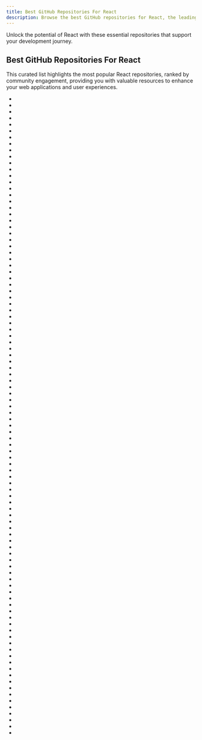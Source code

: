 ```yaml
---
title: Best GitHub Repositories For React
description: Browse the best GitHub repositories for React, the leading library for building user interfaces.
---
```

Unlock the potential of React with these essential repositories that support your development journey.

## Best GitHub Repositories For React

This curated list highlights the most popular React repositories, ranked by community engagement, providing you with valuable resources to enhance your web applications and user experiences.

- <Badge owner="freeCodeCamp" repoName="freeCodeCamp" stars="https://img.shields.io/github/stars/freeCodeCamp/freeCodeCamp?style=flat&logoSize=auto" forks="https://img.shields.io/github/forks/freeCodeCamp/freeCodeCamp?style=flat&logoSize=auto"/>
- <Badge owner="facebook" repoName="react" stars="https://img.shields.io/github/stars/facebook/react?style=flat&logoSize=auto" forks="https://img.shields.io/github/forks/facebook/react?style=flat&logoSize=auto"/>
- <Badge owner="vercel" repoName="next.js" stars="https://img.shields.io/github/stars/vercel/next.js?style=flat&logoSize=auto" forks="https://img.shields.io/github/forks/vercel/next.js?style=flat&logoSize=auto"/>
- <Badge owner="facebook" repoName="react-native" stars="https://img.shields.io/github/stars/facebook/react-native?style=flat&logoSize=auto" forks="https://img.shields.io/github/forks/facebook/react-native?style=flat&logoSize=auto"/>
- <Badge owner="justjavac" repoName="free-programming-books-zh_CN" stars="https://img.shields.io/github/stars/justjavac/free-programming-books-zh_CN?style=flat&logoSize=auto" forks="https://img.shields.io/github/forks/justjavac/free-programming-books-zh_CN?style=flat&logoSize=auto"/>
- <Badge owner="facebook" repoName="create-react-app" stars="https://img.shields.io/github/stars/facebook/create-react-app?style=flat&logoSize=auto" forks="https://img.shields.io/github/forks/facebook/create-react-app?style=flat&logoSize=auto"/>
- <Badge owner="mui" repoName="material-ui" stars="https://img.shields.io/github/stars/mui/material-ui?style=flat&logoSize=auto" forks="https://img.shields.io/github/forks/mui/material-ui?style=flat&logoSize=auto"/>
- <Badge owner="ant-design" repoName="ant-design" stars="https://img.shields.io/github/stars/ant-design/ant-design?style=flat&logoSize=auto" forks="https://img.shields.io/github/forks/ant-design/ant-design?style=flat&logoSize=auto"/>
- <Badge owner="storybookjs" repoName="storybook" stars="https://img.shields.io/github/stars/storybookjs/storybook?style=flat&logoSize=auto" forks="https://img.shields.io/github/forks/storybookjs/storybook?style=flat&logoSize=auto"/>
- <Badge owner="gothinkster" repoName="realworld" stars="https://img.shields.io/github/stars/gothinkster/realworld?style=flat&logoSize=auto" forks="https://img.shields.io/github/forks/gothinkster/realworld?style=flat&logoSize=auto"/>
- <Badge owner="ChatGPTNextWeb" repoName="ChatGPT-Next-Web" stars="https://img.shields.io/github/stars/ChatGPTNextWeb/ChatGPT-Next-Web?style=flat&logoSize=auto" forks="https://img.shields.io/github/forks/ChatGPTNextWeb/ChatGPT-Next-Web?style=flat&logoSize=auto"/>
- <Badge owner="oven-sh" repoName="bun" stars="https://img.shields.io/github/stars/oven-sh/bun?style=flat&logoSize=auto" forks="https://img.shields.io/github/forks/oven-sh/bun?style=flat&logoSize=auto"/>
- <Badge owner="shadcn-ui" repoName="ui" stars="https://img.shields.io/github/stars/shadcn-ui/ui?style=flat&logoSize=auto" forks="https://img.shields.io/github/forks/shadcn-ui/ui?style=flat&logoSize=auto"/>
- <Badge owner="enaqx" repoName="awesome-react" stars="https://img.shields.io/github/stars/enaqx/awesome-react?style=flat&logoSize=auto" forks="https://img.shields.io/github/forks/enaqx/awesome-react?style=flat&logoSize=auto"/>
- <Badge owner="leonardomso" repoName="33-js-concepts" stars="https://img.shields.io/github/stars/leonardomso/33-js-concepts?style=flat&logoSize=auto" forks="https://img.shields.io/github/forks/leonardomso/33-js-concepts?style=flat&logoSize=auto"/>
- <Badge owner="apache" repoName="superset" stars="https://img.shields.io/github/stars/apache/superset?style=flat&logoSize=auto" forks="https://img.shields.io/github/forks/apache/superset?style=flat&logoSize=auto"/>
- <Badge owner="abi" repoName="screenshot-to-code" stars="https://img.shields.io/github/stars/abi/screenshot-to-code?style=flat&logoSize=auto" forks="https://img.shields.io/github/forks/abi/screenshot-to-code?style=flat&logoSize=auto"/>
- <Badge owner="facebook" repoName="docusaurus" stars="https://img.shields.io/github/stars/facebook/docusaurus?style=flat&logoSize=auto" forks="https://img.shields.io/github/forks/facebook/docusaurus?style=flat&logoSize=auto"/>
- <Badge owner="gatsbyjs" repoName="gatsby" stars="https://img.shields.io/github/stars/gatsbyjs/gatsby?style=flat&logoSize=auto" forks="https://img.shields.io/github/forks/gatsbyjs/gatsby?style=flat&logoSize=auto"/>
- <Badge owner="remix-run" repoName="react-router" stars="https://img.shields.io/github/stars/remix-run/react-router?style=flat&logoSize=auto" forks="https://img.shields.io/github/forks/remix-run/react-router?style=flat&logoSize=auto"/>
- <Badge owner="ionic-team" repoName="ionic-framework" stars="https://img.shields.io/github/stars/ionic-team/ionic-framework?style=flat&logoSize=auto" forks="https://img.shields.io/github/forks/ionic-team/ionic-framework?style=flat&logoSize=auto"/>
- <Badge owner="pmndrs" repoName="zustand" stars="https://img.shields.io/github/stars/pmndrs/zustand?style=flat&logoSize=auto" forks="https://img.shields.io/github/forks/pmndrs/zustand?style=flat&logoSize=auto"/>
- <Badge owner="typescript-cheatsheets" repoName="react" stars="https://img.shields.io/github/stars/typescript-cheatsheets/react?style=flat&logoSize=auto" forks="https://img.shields.io/github/forks/typescript-cheatsheets/react?style=flat&logoSize=auto"/>
- <Badge owner="appwrite" repoName="appwrite" stars="https://img.shields.io/github/stars/appwrite/appwrite?style=flat&logoSize=auto" forks="https://img.shields.io/github/forks/appwrite/appwrite?style=flat&logoSize=auto"/>
- <Badge owner="meteor" repoName="meteor" stars="https://img.shields.io/github/stars/meteor/meteor?style=flat&logoSize=auto" forks="https://img.shields.io/github/forks/meteor/meteor?style=flat&logoSize=auto"/>
- <Badge owner="vercel" repoName="hyper" stars="https://img.shields.io/github/stars/vercel/hyper?style=flat&logoSize=auto" forks="https://img.shields.io/github/forks/vercel/hyper?style=flat&logoSize=auto"/>
- <Badge owner="Asabeneh" repoName="30-Days-Of-JavaScript" stars="https://img.shields.io/github/stars/Asabeneh/30-Days-Of-JavaScript?style=flat&logoSize=auto" forks="https://img.shields.io/github/forks/Asabeneh/30-Days-Of-JavaScript?style=flat&logoSize=auto"/>
- <Badge owner="brillout" repoName="awesome-react-components" stars="https://img.shields.io/github/stars/brillout/awesome-react-components?style=flat&logoSize=auto" forks="https://img.shields.io/github/forks/brillout/awesome-react-components?style=flat&logoSize=auto"/>
- <Badge owner="TanStack" repoName="query" stars="https://img.shields.io/github/stars/TanStack/query?style=flat&logoSize=auto" forks="https://img.shields.io/github/forks/TanStack/query?style=flat&logoSize=auto"/>
- <Badge owner="streamich" repoName="react-use" stars="https://img.shields.io/github/stars/streamich/react-use?style=flat&logoSize=auto" forks="https://img.shields.io/github/forks/streamich/react-use?style=flat&logoSize=auto"/>
- <Badge owner="react-hook-form" repoName="react-hook-form" stars="https://img.shields.io/github/stars/react-hook-form/react-hook-form?style=flat&logoSize=auto" forks="https://img.shields.io/github/forks/react-hook-form/react-hook-form?style=flat&logoSize=auto"/>
- <Badge owner="styled-components" repoName="styled-components" stars="https://img.shields.io/github/stars/styled-components/styled-components?style=flat&logoSize=auto" forks="https://img.shields.io/github/forks/styled-components/styled-components?style=flat&logoSize=auto"/>
- <Badge owner="sudheerj" repoName="reactjs-interview-questions" stars="https://img.shields.io/github/stars/sudheerj/reactjs-interview-questions?style=flat&logoSize=auto" forks="https://img.shields.io/github/forks/sudheerj/reactjs-interview-questions?style=flat&logoSize=auto"/>
- <Badge owner="evanw" repoName="esbuild" stars="https://img.shields.io/github/stars/evanw/esbuild?style=flat&logoSize=auto" forks="https://img.shields.io/github/forks/evanw/esbuild?style=flat&logoSize=auto"/>
- <Badge owner="chakra-ui" repoName="chakra-ui" stars="https://img.shields.io/github/stars/chakra-ui/chakra-ui?style=flat&logoSize=auto" forks="https://img.shields.io/github/forks/chakra-ui/chakra-ui?style=flat&logoSize=auto"/>
- <Badge owner="FreeCodeCampChina" repoName="freecodecamp.cn" stars="https://img.shields.io/github/stars/FreeCodeCampChina/freecodecamp.cn?style=flat&logoSize=auto" forks="https://img.shields.io/github/forks/FreeCodeCampChina/freecodecamp.cn?style=flat&logoSize=auto"/>
- <Badge owner="preactjs" repoName="preact" stars="https://img.shields.io/github/stars/preactjs/preact?style=flat&logoSize=auto" forks="https://img.shields.io/github/forks/preactjs/preact?style=flat&logoSize=auto"/>
- <Badge owner="ant-design" repoName="ant-design-pro" stars="https://img.shields.io/github/stars/ant-design/ant-design-pro?style=flat&logoSize=auto" forks="https://img.shields.io/github/forks/ant-design/ant-design-pro?style=flat&logoSize=auto"/>
- <Badge owner="QuivrHQ" repoName="quivr" stars="https://img.shields.io/github/stars/QuivrHQ/quivr?style=flat&logoSize=auto" forks="https://img.shields.io/github/forks/QuivrHQ/quivr?style=flat&logoSize=auto"/>
- <Badge owner="tldraw" repoName="tldraw" stars="https://img.shields.io/github/stars/tldraw/tldraw?style=flat&logoSize=auto" forks="https://img.shields.io/github/forks/tldraw/tldraw?style=flat&logoSize=auto"/>
- <Badge owner="NervJS" repoName="taro" stars="https://img.shields.io/github/stars/NervJS/taro?style=flat&logoSize=auto" forks="https://img.shields.io/github/forks/NervJS/taro?style=flat&logoSize=auto"/>
- <Badge owner="SheetJS" repoName="sheetjs" stars="https://img.shields.io/github/stars/SheetJS/sheetjs?style=flat&logoSize=auto" forks="https://img.shields.io/github/forks/SheetJS/sheetjs?style=flat&logoSize=auto"/>
- <Badge owner="airbnb" repoName="lottie-android" stars="https://img.shields.io/github/stars/airbnb/lottie-android?style=flat&logoSize=auto" forks="https://img.shields.io/github/forks/airbnb/lottie-android?style=flat&logoSize=auto"/>
- <Badge owner="trpc" repoName="trpc" stars="https://img.shields.io/github/stars/trpc/trpc?style=flat&logoSize=auto" forks="https://img.shields.io/github/forks/trpc/trpc?style=flat&logoSize=auto"/>
- <Badge owner="novuhq" repoName="novu" stars="https://img.shields.io/github/stars/novuhq/novu?style=flat&logoSize=auto" forks="https://img.shields.io/github/forks/novuhq/novu?style=flat&logoSize=auto"/>
- <Badge owner="jondot" repoName="awesome-react-native" stars="https://img.shields.io/github/stars/jondot/awesome-react-native?style=flat&logoSize=auto" forks="https://img.shields.io/github/forks/jondot/awesome-react-native?style=flat&logoSize=auto"/>
- <Badge owner="appsmithorg" repoName="appsmith" stars="https://img.shields.io/github/stars/appsmithorg/appsmith?style=flat&logoSize=auto" forks="https://img.shields.io/github/forks/appsmithorg/appsmith?style=flat&logoSize=auto"/>
- <Badge owner="jaredpalmer" repoName="formik" stars="https://img.shields.io/github/stars/jaredpalmer/formik?style=flat&logoSize=auto" forks="https://img.shields.io/github/forks/jaredpalmer/formik?style=flat&logoSize=auto"/>
- <Badge owner="expo" repoName="expo" stars="https://img.shields.io/github/stars/expo/expo?style=flat&logoSize=auto" forks="https://img.shields.io/github/forks/expo/expo?style=flat&logoSize=auto"/>
- <Badge owner="xitu" repoName="gold-miner" stars="https://img.shields.io/github/stars/xitu/gold-miner?style=flat&logoSize=auto" forks="https://img.shields.io/github/forks/xitu/gold-miner?style=flat&logoSize=auto"/>
- <Badge owner="atlassian" repoName="react-beautiful-dnd" stars="https://img.shields.io/github/stars/atlassian/react-beautiful-dnd?style=flat&logoSize=auto" forks="https://img.shields.io/github/forks/atlassian/react-beautiful-dnd?style=flat&logoSize=auto"/>
- <Badge owner="AykutSarac" repoName="jsoncrack.com" stars="https://img.shields.io/github/stars/AykutSarac/jsoncrack.com?style=flat&logoSize=auto" forks="https://img.shields.io/github/forks/AykutSarac/jsoncrack.com?style=flat&logoSize=auto"/>
- <Badge owner="usememos" repoName="memos" stars="https://img.shields.io/github/stars/usememos/memos?style=flat&logoSize=auto" forks="https://img.shields.io/github/forks/usememos/memos?style=flat&logoSize=auto"/>
- <Badge owner="FlowiseAI" repoName="Flowise" stars="https://img.shields.io/github/stars/FlowiseAI/Flowise?style=flat&logoSize=auto" forks="https://img.shields.io/github/forks/FlowiseAI/Flowise?style=flat&logoSize=auto"/>
- <Badge owner="mqyqingfeng" repoName="Blog" stars="https://img.shields.io/github/stars/mqyqingfeng/Blog?style=flat&logoSize=auto" forks="https://img.shields.io/github/forks/mqyqingfeng/Blog?style=flat&logoSize=auto"/>
- <Badge owner="mattermost" repoName="mattermost" stars="https://img.shields.io/github/stars/mattermost/mattermost?style=flat&logoSize=auto" forks="https://img.shields.io/github/forks/mattermost/mattermost?style=flat&logoSize=auto"/>
- <Badge owner="airbnb" repoName="lottie-web" stars="https://img.shields.io/github/stars/airbnb/lottie-web?style=flat&logoSize=auto" forks="https://img.shields.io/github/forks/airbnb/lottie-web?style=flat&logoSize=auto"/>
- <Badge owner="vercel" repoName="swr" stars="https://img.shields.io/github/stars/vercel/swr?style=flat&logoSize=auto" forks="https://img.shields.io/github/forks/vercel/swr?style=flat&logoSize=auto"/>
- <Badge owner="makeplane" repoName="plane" stars="https://img.shields.io/github/stars/makeplane/plane?style=flat&logoSize=auto" forks="https://img.shields.io/github/forks/makeplane/plane?style=flat&logoSize=auto"/>
- <Badge owner="ianstormtaylor" repoName="slate" stars="https://img.shields.io/github/stars/ianstormtaylor/slate?style=flat&logoSize=auto" forks="https://img.shields.io/github/forks/ianstormtaylor/slate?style=flat&logoSize=auto"/>
- <Badge owner="react-boilerplate" repoName="react-boilerplate" stars="https://img.shields.io/github/stars/react-boilerplate/react-boilerplate?style=flat&logoSize=auto" forks="https://img.shields.io/github/forks/react-boilerplate/react-boilerplate?style=flat&logoSize=auto"/>
- <Badge owner="influxdata" repoName="influxdb" stars="https://img.shields.io/github/stars/influxdata/influxdb?style=flat&logoSize=auto" forks="https://img.shields.io/github/forks/influxdata/influxdb?style=flat&logoSize=auto"/>
- <Badge owner="tastejs" repoName="todomvc" stars="https://img.shields.io/github/stars/tastejs/todomvc?style=flat&logoSize=auto" forks="https://img.shields.io/github/forks/tastejs/todomvc?style=flat&logoSize=auto"/>
- <Badge owner="Ebazhanov" repoName="linkedin-skill-assessments-quizzes" stars="https://img.shields.io/github/stars/Ebazhanov/linkedin-skill-assessments-quizzes?style=flat&logoSize=auto" forks="https://img.shields.io/github/forks/Ebazhanov/linkedin-skill-assessments-quizzes?style=flat&logoSize=auto"/>
- <Badge owner="alan2207" repoName="bulletproof-react" stars="https://img.shields.io/github/stars/alan2207/bulletproof-react?style=flat&logoSize=auto" forks="https://img.shields.io/github/forks/alan2207/bulletproof-react?style=flat&logoSize=auto"/>
- <Badge owner="refinedev" repoName="refine" stars="https://img.shields.io/github/stars/refinedev/refine?style=flat&logoSize=auto" forks="https://img.shields.io/github/forks/refinedev/refine?style=flat&logoSize=auto"/>
- <Badge owner="pmndrs" repoName="react-spring" stars="https://img.shields.io/github/stars/pmndrs/react-spring?style=flat&logoSize=auto" forks="https://img.shields.io/github/forks/pmndrs/react-spring?style=flat&logoSize=auto"/>
- <Badge owner="outline" repoName="outline" stars="https://img.shields.io/github/stars/outline/outline?style=flat&logoSize=auto" forks="https://img.shields.io/github/forks/outline/outline?style=flat&logoSize=auto"/>
- <Badge owner="JedWatson" repoName="react-select" stars="https://img.shields.io/github/stars/JedWatson/react-select?style=flat&logoSize=auto" forks="https://img.shields.io/github/forks/JedWatson/react-select?style=flat&logoSize=auto"/>
- <Badge owner="mobxjs" repoName="mobx" stars="https://img.shields.io/github/stars/mobxjs/mobx?style=flat&logoSize=auto" forks="https://img.shields.io/github/forks/mobxjs/mobx?style=flat&logoSize=auto"/>
- <Badge owner="pmndrs" repoName="react-three-fiber" stars="https://img.shields.io/github/stars/pmndrs/react-three-fiber?style=flat&logoSize=auto" forks="https://img.shields.io/github/forks/pmndrs/react-three-fiber?style=flat&logoSize=auto"/>
- <Badge owner="Advanced-Frontend" repoName="Daily-Interview-Question" stars="https://img.shields.io/github/stars/Advanced-Frontend/Daily-Interview-Question?style=flat&logoSize=auto" forks="https://img.shields.io/github/forks/Advanced-Frontend/Daily-Interview-Question?style=flat&logoSize=auto"/>
- <Badge owner="ueberdosis" repoName="tiptap" stars="https://img.shields.io/github/stars/ueberdosis/tiptap?style=flat&logoSize=auto" forks="https://img.shields.io/github/forks/ueberdosis/tiptap?style=flat&logoSize=auto"/>
- <Badge owner="fastapi" repoName="full-stack-fastapi-template" stars="https://img.shields.io/github/stars/fastapi/full-stack-fastapi-template?style=flat&logoSize=auto" forks="https://img.shields.io/github/forks/fastapi/full-stack-fastapi-template?style=flat&logoSize=auto"/>
- <Badge owner="mantinedev" repoName="mantine" stars="https://img.shields.io/github/stars/mantinedev/mantine?style=flat&logoSize=auto" forks="https://img.shields.io/github/forks/mantinedev/mantine?style=flat&logoSize=auto"/>
- <Badge owner="vadimdemedes" repoName="ink" stars="https://img.shields.io/github/stars/vadimdemedes/ink?style=flat&logoSize=auto" forks="https://img.shields.io/github/forks/vadimdemedes/ink?style=flat&logoSize=auto"/>
- <Badge owner="bvaughn" repoName="react-virtualized" stars="https://img.shields.io/github/stars/bvaughn/react-virtualized?style=flat&logoSize=auto" forks="https://img.shields.io/github/forks/bvaughn/react-virtualized?style=flat&logoSize=auto"/>
- <Badge owner="tailwindlabs" repoName="headlessui" stars="https://img.shields.io/github/stars/tailwindlabs/headlessui?style=flat&logoSize=auto" forks="https://img.shields.io/github/forks/tailwindlabs/headlessui?style=flat&logoSize=auto"/>
- <Badge owner="Asabeneh" repoName="30-Days-Of-React" stars="https://img.shields.io/github/stars/Asabeneh/30-Days-Of-React?style=flat&logoSize=auto" forks="https://img.shields.io/github/forks/Asabeneh/30-Days-Of-React?style=flat&logoSize=auto"/>
- <Badge owner="xyflow" repoName="xyflow" stars="https://img.shields.io/github/stars/xyflow/xyflow?style=flat&logoSize=auto" forks="https://img.shields.io/github/forks/xyflow/xyflow?style=flat&logoSize=auto"/>
- <Badge owner="medusajs" repoName="medusa" stars="https://img.shields.io/github/stars/medusajs/medusa?style=flat&logoSize=auto" forks="https://img.shields.io/github/forks/medusajs/medusa?style=flat&logoSize=auto"/>
- <Badge owner="haizlin" repoName="fe-interview" stars="https://img.shields.io/github/stars/haizlin/fe-interview?style=flat&logoSize=auto" forks="https://img.shields.io/github/forks/haizlin/fe-interview?style=flat&logoSize=auto"/>
- <Badge owner="TanStack" repoName="table" stars="https://img.shields.io/github/stars/TanStack/table?style=flat&logoSize=auto" forks="https://img.shields.io/github/forks/TanStack/table?style=flat&logoSize=auto"/>
- <Badge owner="wailsapp" repoName="wails" stars="https://img.shields.io/github/stars/wailsapp/wails?style=flat&logoSize=auto" forks="https://img.shields.io/github/forks/wailsapp/wails?style=flat&logoSize=auto"/>
- <Badge owner="react-native-elements" repoName="react-native-elements" stars="https://img.shields.io/github/stars/react-native-elements/react-native-elements?style=flat&logoSize=auto" forks="https://img.shields.io/github/forks/react-native-elements/react-native-elements?style=flat&logoSize=auto"/>
- <Badge owner="marmelab" repoName="react-admin" stars="https://img.shields.io/github/stars/marmelab/react-admin?style=flat&logoSize=auto" forks="https://img.shields.io/github/forks/marmelab/react-admin?style=flat&logoSize=auto"/>
- <Badge owner="nylas" repoName="nylas-mail" stars="https://img.shields.io/github/stars/nylas/nylas-mail?style=flat&logoSize=auto" forks="https://img.shields.io/github/forks/nylas/nylas-mail?style=flat&logoSize=auto"/>
- <Badge owner="payloadcms" repoName="payload" stars="https://img.shields.io/github/stars/payloadcms/payload?style=flat&logoSize=auto" forks="https://img.shields.io/github/forks/payloadcms/payload?style=flat&logoSize=auto"/>
- <Badge owner="nextauthjs" repoName="next-auth" stars="https://img.shields.io/github/stars/nextauthjs/next-auth?style=flat&logoSize=auto" forks="https://img.shields.io/github/forks/nextauthjs/next-auth?style=flat&logoSize=auto"/>
- <Badge owner="NativeScript" repoName="NativeScript" stars="https://img.shields.io/github/stars/NativeScript/NativeScript?style=flat&logoSize=auto" forks="https://img.shields.io/github/forks/NativeScript/NativeScript?style=flat&logoSize=auto"/>
- <Badge owner="goldbergyoni" repoName="javascript-testing-best-practices" stars="https://img.shields.io/github/stars/goldbergyoni/javascript-testing-best-practices?style=flat&logoSize=auto" forks="https://img.shields.io/github/forks/goldbergyoni/javascript-testing-best-practices?style=flat&logoSize=auto"/>
- <Badge owner="sudheerj" repoName="javascript-interview-questions" stars="https://img.shields.io/github/stars/sudheerj/javascript-interview-questions?style=flat&logoSize=auto" forks="https://img.shields.io/github/forks/sudheerj/javascript-interview-questions?style=flat&logoSize=auto"/>
- <Badge owner="recharts" repoName="recharts" stars="https://img.shields.io/github/stars/recharts/recharts?style=flat&logoSize=auto" forks="https://img.shields.io/github/forks/recharts/recharts?style=flat&logoSize=auto"/>
- <Badge owner="framer" repoName="motion" stars="https://img.shields.io/github/stars/framer/motion?style=flat&logoSize=auto" forks="https://img.shields.io/github/forks/framer/motion?style=flat&logoSize=auto"/>
- <Badge owner="doczjs" repoName="docz" stars="https://img.shields.io/github/stars/doczjs/docz?style=flat&logoSize=auto" forks="https://img.shields.io/github/forks/doczjs/docz?style=flat&logoSize=auto"/>
- <Badge owner="react-navigation" repoName="react-navigation" stars="https://img.shields.io/github/stars/react-navigation/react-navigation?style=flat&logoSize=auto" forks="https://img.shields.io/github/forks/react-navigation/react-navigation?style=flat&logoSize=auto"/>
- <Badge owner="nrwl" repoName="nx" stars="https://img.shields.io/github/stars/nrwl/nx?style=flat&logoSize=auto" forks="https://img.shields.io/github/forks/nrwl/nx?style=flat&logoSize=auto"/>
- <Badge owner="AmruthPillai" repoName="Reactive-Resume" stars="https://img.shields.io/github/stars/AmruthPillai/Reactive-Resume?style=flat&logoSize=auto" forks="https://img.shields.io/github/forks/AmruthPillai/Reactive-Resume?style=flat&logoSize=auto"/>
- <Badge owner="reduxjs" repoName="react-redux" stars="https://img.shields.io/github/stars/reduxjs/react-redux?style=flat&logoSize=auto" forks="https://img.shields.io/github/forks/reduxjs/react-redux?style=flat&logoSize=auto"/>
- <Badge owner="heyxyz" repoName="hey" stars="https://img.shields.io/github/stars/heyxyz/hey?style=flat&logoSize=auto" forks="https://img.shields.io/github/forks/heyxyz/hey?style=flat&logoSize=auto"/>